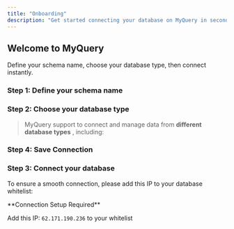 ```yaml
---
title: "Onboarding"
description: "Get started connecting your database on MyQuery in seconds"
---
```


## Welcome to MyQuery

Define your schema name, choose your database type, then connect instantly.

### Step 1: Define your schema name

### Step 2: Choose your database type

> MyQuery support to connect and manage data from **different database types** , including:

<CardGroup cols={3}>
  <Card title="Oracle" icon="database" iconType="brands" color="#eee4e4" href="/database/oracle">
    
  </Card>
  <Card title="Postgres" icon="database" href="/essentials/collaboration">
    
  </Card>
  <Card title="SQL Server" icon="database" href="/essentials/code">
    
  </Card>
  <Card title="MySQL" icon="database" href="/api-reference/introduction">
    
  </Card>
  <Card title="MongoDB" icon="database" href="/database">
    
  </Card>
  <Card title="NoSQL" icon="database" href="/database">
    
  </Card>
</CardGroup>

### Step 4: Save Connection

### Step 3: Connect your database

To ensure a smooth connection, please add this IP to your database whitelist:

<Note>
  **Connection Setup Required**

  Add this IP: `62.171.190.236` to your whitelist
</Note>